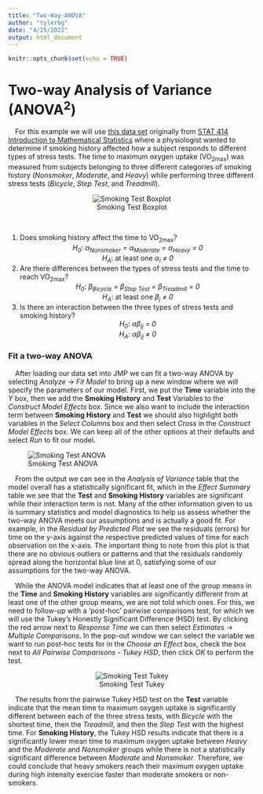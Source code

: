 ```yaml
---
title: "Two-Way-ANOVA"
author: "tylerbg"
date: "4/25/2022"
output: html_document
---
```


```r
knitr::opts_chunk$set(echo = TRUE)
```

# Two-way Analysis of Variance (ANOVA<sup>2</sup>)

&emsp;For this example we will use [this data set](https://github.com/tylerbg/DLC_stat_resources/tree/master/docs/JMP/dat/stress_test.jmp) originally from [STAT 414 Introduction to Mathematical Statistics](https://online.stat.psu.edu/stat415/lesson/14/14.1) where a physiologist wanted to determine if smoking history affected how a subject responds to different types of stress tests. The time to maximum oxygen uptake (VO<sub>2max</sub>) was measured from subjects belonging to three different categories of smoking history (*Nonsmoker*, *Moderate*, and *Heavy*) while performing three different stress tests (*Bicycle*, *Step Test*, and *Treadmill*).

<center>
![Smoking Test Boxplot](img/smoking_test_boxplot.png)
</center>
<br>

1. Does smoking history affect the time to VO<sub>2max</sub>?
<center><i>H<sub>0</sub></i>:<i> &alpha;<sub>Nonsmoker</sub> = &alpha;<sub>Moderate</sub> = &alpha;<sub>Heavy</sub> = 0</i></center>
<center><i>H<sub>A</sub></i>: at least one <i>&alpha;<sub>i</sub> &ne; 0</i></center>
2. Are there differences between the types of stress tests and the time to reach VO<sub>2max</sub>?
<center><i>H<sub>0</sub></i>:<i> &beta;<sub>Bicycle</sub> = &beta;<sub>Step Test</sub> = &beta;<sub>Treadmill</sub> = 0</i></center>
<center><i>H<sub>A</sub></i>: at least one <i>&beta;<sub>j</sub> &ne; 0</i></center>
3. Is there an interaction between the three types of stress tests and smoking history?
<center><i>H<sub>0</sub></i>: <i>&alpha;&beta;<sub>ij</sub> = 0</i></center>
<center><i>H<sub>A</sub></i>: <i>&alpha;&beta;<sub>ij</sub> &ne; 0</i></center>

### Fit a two-way ANOVA

&emsp;After loading our data set into JMP we can fit a two-way ANOVA by selecting *Analyze* -> *Fit Model* to bring up a new window where we will specify the parameters of our model.  First, we put the **Time** variable into the *Y* box, then we add the **Smoking History** and **Test** Variables to the *Construct Model Effects* box.  Since we also want to include the interaction term between **Smoking History** and **Test** we should also highlight both variables in the *Select Columns* box and then select *Cross* in the *Construct Model Effects* box.  We can keep all of the other options at their defaults and select *Run* to fit our model.

![Smoking Test ANOVA](img/smoking_test_ANOVA.png)

&emsp;From the output we can see in the *Analysis of Variance* table that the model overall has a statistically significant fit, which in the *Effect Summary* table we see that the **Test** and **Smoking History** variables are significant while their interaction term is not.  Many of the other information given to us is summary statistics and model diagnostics to help us assess whether the two-way ANOVA meets our assumptions and is actually a good fit.  For example, in the *Residual by Predicted Plot* we see the residuals (errors) for time on the y-axis against the respective predicted values of time for each observation on the x-axis.  The important thing to note from this plot is that there are no obvious outliers or patterns and that the residuals randomly spread along the horizontal blue line at 0, satisfying some of our assumptions for the two-way ANOVA.

&emsp;While the ANOVA model indicates that at least one of the group means in the **Time** and **Smoking History** variables are significantly different from at least one of the other group means, we are not told which ones.  For this, we need to follow-up with a 'post-hoc' pairwise comparisons test, for which we will use the Tukey's Honestly Significant Difference (HSD) test.  By clicking the red arrow next to *Response Time* we can then select *Estimates* -> *Multiple Comparisons*.  In the pop-out window we can select the variable we want to run post-hoc tests for in the *Choose an Effect* box, check the box next to *All Pairwise Comparisons - Tukey HSD*, then click *OK* to perform the test.

<center>
![Smoking Test Tukey](img/smoking_test_Tukey.png)
</center>

&emsp;The results from the pairwise Tukey HSD test on the **Test** variable indicate that the mean time to maximum oxygen uptake is significantly different between each of the three stress tests, with *Bicycle* with the shortest time, then the *Treadmill*, and then the *Step Test* with the highest time.  For **Smoking History**, the Tukey HSD results indicate that there is a significantly lower mean time to maximum oxygen uptake between *Heavy* and the *Moderate* and *Nonsmoker* groups while there is not a statistically significant difference between *Moderate* and *Nonsmoker*.  Therefore, we could conclude that heavy smokers reach their maximum oxygen uptake during high intensity exercise faster than moderate smokers or non-smokers.
